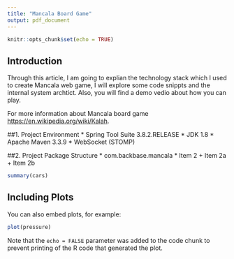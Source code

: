 ```yaml
---
title: "Mancala Board Game"
output: pdf_document
---
```


```r
knitr::opts_chunk$set(echo = TRUE)
```

## Introduction

Through this article, I am going to explian the technology stack which I used to create Mancala web game, I will explore some code snippts and the internal system archtict. Also, you will find a demo vedio about how you can play.

For more information about Mancala board game <https://en.wikipedia.org/wiki/Kalah>.

##1. Project Environment
* Spring Tool Suite 3.8.2.RELEASE
* JDK 1.8
* Apache Maven 3.3.9
* WebSocket (STOMP)

##2. Project Package Structure
* com.backbase.mancala
* Item 2
    + Item 2a
    + Item 2b


```r
summary(cars)
```

## Including Plots

You can also embed plots, for example:

```r
plot(pressure)
```

Note that the `echo = FALSE` parameter was added to the code chunk to prevent printing of the R code that generated the plot.
